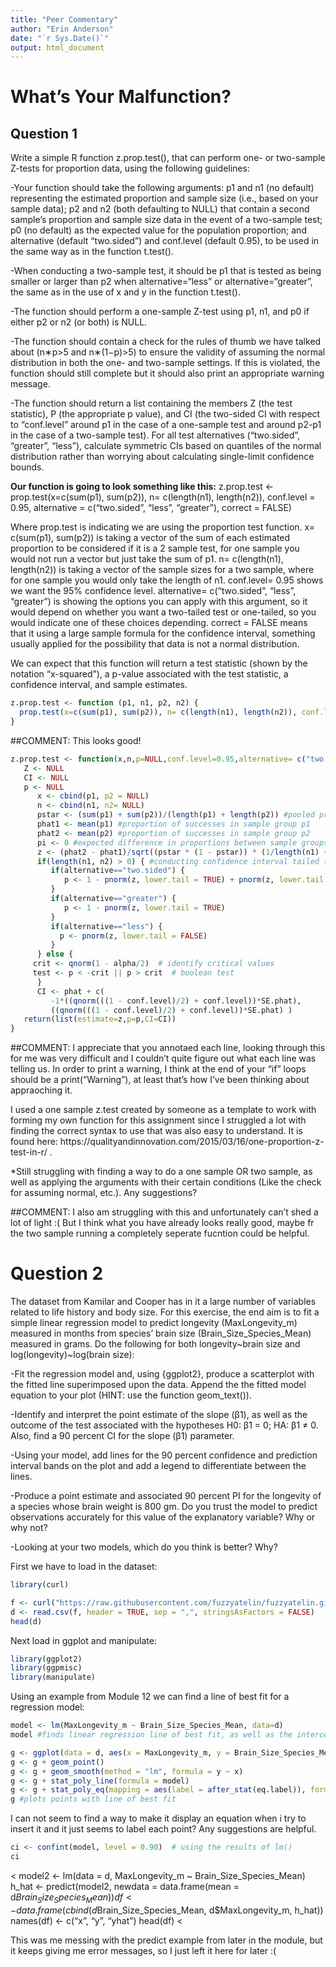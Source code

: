 ```yaml
---
title: "Peer Commentary"
author: "Erin Anderson"
date: "`r Sys.Date()`"
output: html_document
---
```

# What's Your Malfunction?

## Question 1

Write a simple R function z.prop.test(), that can perform one- or two-sample Z-tests for proportion data, using the following guidelines:

-Your function should take the following arguments: p1 and n1 (no default) representing the estimated proportion and sample size (i.e., based on your sample data); p2 and n2 (both defaulting to NULL) that contain a second sample’s proportion and sample size data in the event of a two-sample test; p0 (no default) as the expected value for the population proportion; and alternative (default “two.sided”) and conf.level (default 0.95), to be used in the same way as in the function t.test().

-When conducting a two-sample test, it should be p1 that is tested as being smaller or larger than p2 when alternative=“less” or alternative=“greater”, the same as in the use of x and y in the function t.test().

-The function should perform a one-sample Z-test using p1, n1, and p0 if either p2 or n2 (or both) is NULL.

-The function should contain a check for the rules of thumb we have talked about (n∗p>5 and n∗(1−p)>5) to ensure the validity of assuming the normal distribution in both the one- and two-sample settings. If this is violated, the function should still complete but it should also print an appropriate warning message.

-The function should return a list containing the members Z (the test statistic), P (the appropriate p value), and CI (the two-sided CI with respect to “conf.level” around p1 in the case of a one-sample test and around p2-p1 in the case of a two-sample test). For all test alternatives (“two.sided”, “greater”, “less”), calculate symmetric CIs based on quantiles of the normal distribution rather than worrying about calculating single-limit confidence bounds.

**Our function is going to look something like this:**
z.prop.test <- prop.test(x=c(sum(p1), sum(p2)), n= c(length(n1), length(n2)), conf.level = 0.95, alternative = c("two.sided", "less", "greater"), correct = FALSE)



Where prop.test is indicating we are using the proportion test function.
x= c(sum(p1), sum(p2)) is taking a vector of the sum of each estimated proportion to be considered if it is a 2 sample test, for one sample you would not run a vector but just take the sum of p1.
n= c(length(n1), length(n2)) is taking a vector of the sample sizes for a two sample, where for one sample you would only take the length of n1.
conf.level= 0.95 shows we want the 95% confidence level.
alternative= c("two.sided", "less", "greater") is showing the options you can apply with this argument, so it would depend on whether you want a two-tailed test or one-tailed, so you would indicate one of these choices depending.
correct = FALSE means that it using a large sample formula for the confidence interval, something usually applied for the possibility that data is not a normal distribution.

We can expect that this function will return a test statistic (shown by the notation "x-squared"), a p-value associated with the test statistic, a confidence interval, and sample estimates.

```r
z.prop.test <- function (p1, n1, p2, n2) {
  prop.test(x=c(sum(p1), sum(p2)), n= c(length(n1), length(n2)), conf.level = 0.95, alternative = c("two.sided", "less", "greater"), correct = FALSE)
}
```
##COMMENT: This looks good!
```r
z.prop.test <- function(x,n,p=NULL,conf.level=0.95,alternative= c("two.sided", "less", "greater")) {
   Z <- NULL
   CI <- NULL
   p <- NULL
      x <- cbind(p1, p2 = NULL)
      n <- cbind(n1, n2= NULL)
      pstar <- (sum(p1) + sum(p2))/(length(p1) + length(p2)) #pooled proportion
      phat1 <- mean(p1) #proportion of successes in sample group p1
      phat2 <- mean(p2) #proportion of successes in sample group p2
      pi <- 0 #expected difference in proportions between sample groups (set to zero)
      z <- (phat2 - phat1)/sqrt((pstar * (1 - pstar)) * (1/length(n1) + 1/length(n2))) #formula for two sample z-test
      if(length(n1, n2) > 0) { #conducting confidence interval tailed tests dependent on whether it is two tailed or one tailed
         if(alternative=="two.sided") {
            p <- 1 - pnorm(z, lower.tail = TRUE) + pnorm(z, lower.tail = FALSE)
         }
         if(alternative=="greater") {
            p <- 1 - pnorm(z, lower.tail = TRUE)
         }
         if(alternative=="less") {
           p <- pnorm(z, lower.tail = FALSE)
         }
      } else {
     crit <- qnorm(1 - alpha/2)  # identify critical values
     test <- p < -crit || p > crit  # boolean test
      }
      CI <- phat + c( 
         -1*((qnorm(((1 - conf.level)/2) + conf.level))*SE.phat),
         ((qnorm(((1 - conf.level)/2) + conf.level))*SE.phat) )
   return(list(estimate=z,p=p,CI=CI))
}
```
##COMMENT: I appreciate that you annotaed each line, looking through this for me was very difficult and I couldn't quite figure out what each line was telling us. In order to print a warning, I think at the end of your "if" loops should be a print("Warning"), at least that's how I've been thinking about appraoching it.

I used a one sample z.test created by someone as a template to work with forming my own function for this assignment since I struggled a lot with finding the correct syntax to use that was also easy to understand. It is found here: https://qualityandinnovation.com/2015/03/16/one-proportion-z-test-in-r/ .

*Still struggling with finding a way to do a one sample OR two sample, as well as applying the arguments with their certain conditions (Like the check for assuming normal, etc.). Any suggestions?

##COMMENT: I also am struggling with this and unfortunately can't shed a lot of light :( But I think what you have already looks really good, maybe fr the two sample running a completely seperate fucntion could be helpful.

# Question 2

The dataset from Kamilar and Cooper has in it a large number of variables related to life history and body size. For this exercise, the end aim is to fit a simple linear regression model to predict longevity (MaxLongevity_m) measured in months from species’ brain size (Brain_Size_Species_Mean) measured in grams. Do the following for both longevity~brain size and log(longevity)~log(brain size):

-Fit the regression model and, using {ggplot2}, produce a scatterplot with the fitted line superimposed upon the data. Append the the fitted model equation to your plot (HINT: use the function geom_text()).

-Identify and interpret the point estimate of the slope (β1), as well as the outcome of the test associated with the hypotheses H0: β1 = 0; HA: β1 ≠ 0. Also, find a 90 percent CI for the slope (β1) parameter.

-Using your model, add lines for the 90 percent confidence and prediction interval bands on the plot and add a legend to differentiate between the lines.

-Produce a point estimate and associated 90 percent PI for the longevity of a species whose brain weight is 800 gm. Do you trust the model to predict observations accurately for this value of the explanatory variable? Why or why not?

-Looking at your two models, which do you think is better? Why?

First we have to load in the dataset:
```r
library(curl)
```

```r
f <- curl("https://raw.githubusercontent.com/fuzzyatelin/fuzzyatelin.github.io/master/AN588_Fall23/KamilarAndCooperData.csv")
d <- read.csv(f, header = TRUE, sep = ",", stringsAsFactors = FALSE)
head(d)
```
Next load in ggplot and manipulate:
```r
library(ggplot2)
library(ggpmisc)
library(manipulate)
```

Using an example from Module 12 we can find a line of best fit for a regression model:

```r
model <- lm(MaxLongevity_m ~ Brain_Size_Species_Mean, data=d)
model #finds linear regression line of best fit, as well as the intercep tbeing beta0 and the remaining coefficient is beta1
```
```r
g <- ggplot(data = d, aes(x = MaxLongevity_m, y = Brain_Size_Species_Mean))
g <- g + geom_point()
g <- g + geom_smooth(method = "lm", formula = y ~ x)
g <- g + stat_poly_line(formula = model)
g <- g + stat_poly_eq(mapping = aes(label = after_stat(eq.label)), formula = model)
g #plots points with line of best fit
```
I can not seem to find a way to make it display an equation when i try to insert it and it just seems to label each point? Any suggestions are helpful.

```r
ci <- confint(model, level = 0.90)  # using the results of lm()
ci
```

<
model2 <- lm(data = d, MaxLongevity_m ~ Brain_Size_Species_Mean)
h_hat <- predict(model2, newdata = data.frame(mean = d$Brain_Size_Species_Mean))
df <- data.frame(cbind(d$Brain_Size_Species_Mean, d$MaxLongevity_m, h_hat))
names(df) <- c("x", "y", "yhat")
head(df)
<

This was me messing with the predict example from later in the module, but it keeps giving me error messages, so I just left it here for later :( 
